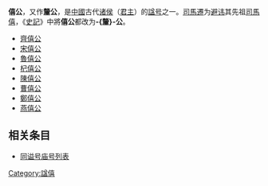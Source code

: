 '''僖公'''，又作'''釐公'''，是[[中國|中國]]古代[[诸侯|诸侯]]（[[君主|君主]]）的[[谥号|諡号]]之一。[[司馬遷|司馬遷]]为[[避讳|避讳]]其先祖[[司馬僖|司馬僖]]，《[[史記|史記]]》中將'''僖公'''都改为'''-{釐}-公'''。

* [[齊僖公|齊僖公]]
* [[宋僖公|宋僖公]]
* [[魯僖公|魯僖公]]
* [[杞僖公|杞僖公]]
* [[陳僖公|陳僖公]]
* [[曹僖公|曹僖公]]
* [[鄭僖公|鄭僖公]]
* [[燕后简公|燕僖公]]

== 相关条目 ==
* [[同谥号庙号列表|同谥号庙号列表]]

[[Category:諡僖|Category:諡僖]]
{{disambig}}
